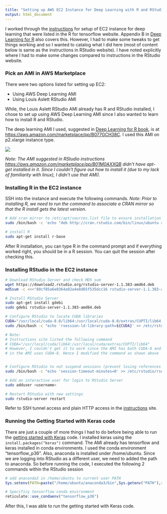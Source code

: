 ```yaml
---
title: "Setting up AWS EC2 Instance for Deep Learning with R and RStudio"
output: html_document
---
```


I worked through the [instructions](https://tensorflow.rstudio.com/tools/cloud_gpu.html) for setup of EC2 instance for deep learning that were listed in the R for tensorflow website. Appendix B in [Deep Learning for R](https://www.manning.com/books/deep-learning-with-r) also covers this. However, I had to make some tweaks to get things working and so I wanted to catalog what I did here (most of content below is same as the instructions in RStudio website). I have noted explicitly where I had to make some changes compared to instructions in the RStudio website. 

### Pick an AMI in AWS Marketplace

There were two options listed for setting up EC2:

* Using AWS Deep Learning AMI
* Using Louis Aslett RStudio AMI

While, the Louis Aslett RStudio AMI already has R and RStudio installed, I chose to set up using AWS Deep Learning AMI since I also wanted to learn how to install R and RStudio. 

The deep learning AMI I used, suggested in [Deep Learning for R book](https://www.manning.com/books/deep-learning-with-r), is at [https://aws.amazon.com/marketplace/pp/B077GCH38C](https://aws.amazon.com/marketplace/pp/B077GCH38C
). I used this AMI on p2.xlarge instance type. 

![](pic_deepLearningUbuntu_AMI.jpeg)

*Note: The AMI suggested in RStudio instructions  [https://aws.amazon.com/marketplace/pp/B01M0AXXQB](https://aws.amazon.com/marketplace/pp/B01M0AXXQB) didn't have apt-get installed in it. Since I couldn't figure out how to install it (due to my lack of familiarity with linux), I didn't use that AMI). *

### Installing R in the EC2 instance

SSH into the instance and execute the following commands. *Note: Prior to installing R, we need to run the command to associate a CRAN mirror so that the R install gets the latest version.*

```bash
# Add cran mirror to /etc/apt/sources.list file to ensure installation of the latest version of R
sudo /bin/bash -c 'echo "deb http://cran.rstudio.com/bin/linux/ubuntu xenial/" >> /etc/apt/sources.list'

# install R
sudo apt-get install r-base
```

After R installation, you can type R in the command prompt and if everything worked right, you should be in a R session. You can quit the session after checking this.

### Installing RStudio in the EC2 instance

```bash
# Download RStudio Server and check MD5 sum
wget https://download2.rstudio.org/rstudio-server-1.1.383-amd64.deb
md5sum -c <<<"80cf85a6e0364a02a4e8d65f535dcc16 rstudio-server-1.1.383-amd64.deb"

# Install RStudio Server
sudo apt-get install gdebi
sudo gdebi rstudio-server-1.1.383-amd64.deb

# Configure RStudio to locate CUDA libraries
CUDA="/usr/local/cuda-8.0/lib64:/usr/local/cuda-8.0/extras/CUPTI/lib64:/lib/nccl/cuda-8"
sudo /bin/bash -c "echo 'rsession-ld-library-path=${CUDA}' >> /etc/rstudio/rserver.conf"

# Note:  
# Instructions site listed the following command
# CUDA="/usr/local/cuda/lib64:/usr/local/cuda/extras/CUPTI/lib64"
# However, I couldn't get it to work since the AMI has both CUDA-8 and CUDA-9 and the tensorflow environment
# in the AMI uses CUDA-8. Hence I modified the command as shown above


# Configure RStudio to not suspend sessions (prevent losing references to TF objects)
sudo /bin/bash -c "echo 'session-timeout-minutes=0' >> /etc/rstudio/rsession.conf"

# Add an interactive user for login to RStudio Server
sudo adduser <username>

# Restart RStudio with new settings
sudo rstudio-server restart
```

Refer to SSH tunnel access and plain HTTP access in the [instructions](https://tensorflow.rstudio.com/tools/cloud_gpu.html) site.

### Running the Getting Started with Keras code

There are just a couple of more things I had to do before being able to run the [getting started with Keras](https://cran.r-project.org/web/packages/keras/vignettes/getting_started.html) code. I installed keras using the `install.packages("keras")` command. The AMI already has tensorflow and keras installed in conda environments. I used the conda environment "tensorflow_p36". Also, anaconda is installed under /home/ubuntu. Since we are logging into RStudio as a different user, we need to added the path to anaconda. So before running the code, I executed the following 2 commands within the RStudio session

```r
# add anaconda3 in /home/ubuntu to current user PATH
Sys.setenv(PATH=paste("/home/ubuntu/anaconda3/bin",Sys.getenv("PATH"),sep=":"))

# Specificy tensorflow conda environment
reticulate::use_condaenv("tensorflow_p36")
```

After this, I was able to run the getting started with Keras code.